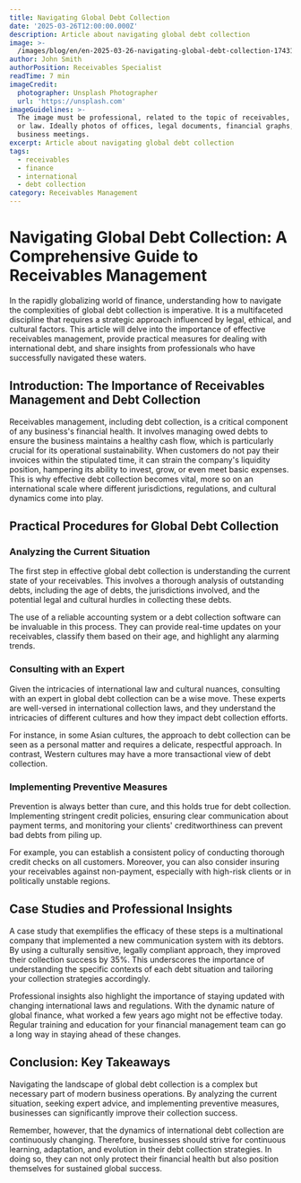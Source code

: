 ```yaml
---
title: Navigating Global Debt Collection
date: '2025-03-26T12:00:00.000Z'
description: Article about navigating global debt collection
image: >-
  /images/blog/en/en-2025-03-26-navigating-global-debt-collection-1743103109607.jpg
author: John Smith
authorPosition: Receivables Specialist
readTime: 7 min
imageCredit:
  photographer: Unsplash Photographer
  url: 'https://unsplash.com'
imageGuidelines: >-
  The image must be professional, related to the topic of receivables, finance,
  or law. Ideally photos of offices, legal documents, financial graphs, or
  business meetings.
excerpt: Article about navigating global debt collection
tags:
  - receivables
  - finance
  - international
  - debt collection
category: Receivables Management
---
```

# Navigating Global Debt Collection: A Comprehensive Guide to Receivables Management

In the rapidly globalizing world of finance, understanding how to navigate the complexities of global debt collection is imperative. It is a multifaceted discipline that requires a strategic approach influenced by legal, ethical, and cultural factors. This article will delve into the importance of effective receivables management, provide practical measures for dealing with international debt, and share insights from professionals who have successfully navigated these waters. 

## Introduction: The Importance of Receivables Management and Debt Collection 

Receivables management, including debt collection, is a critical component of any business's financial health. It involves managing owed debts to ensure the business maintains a healthy cash flow, which is particularly crucial for its operational sustainability. When customers do not pay their invoices within the stipulated time, it can strain the company's liquidity position, hampering its ability to invest, grow, or even meet basic expenses. This is why effective debt collection becomes vital, more so on an international scale where different jurisdictions, regulations, and cultural dynamics come into play. 

## Practical Procedures for Global Debt Collection

### Analyzing the Current Situation

The first step in effective global debt collection is understanding the current state of your receivables. This involves a thorough analysis of outstanding debts, including the age of debts, the jurisdictions involved, and the potential legal and cultural hurdles in collecting these debts. 

The use of a reliable accounting system or a debt collection software can be invaluable in this process. They can provide real-time updates on your receivables, classify them based on their age, and highlight any alarming trends. 

### Consulting with an Expert

Given the intricacies of international law and cultural nuances, consulting with an expert in global debt collection can be a wise move. These experts are well-versed in international collection laws, and they understand the intricacies of different cultures and how they impact debt collection efforts. 

For instance, in some Asian cultures, the approach to debt collection can be seen as a personal matter and requires a delicate, respectful approach. In contrast, Western cultures may have a more transactional view of debt collection. 

### Implementing Preventive Measures

Prevention is always better than cure, and this holds true for debt collection. Implementing stringent credit policies, ensuring clear communication about payment terms, and monitoring your clients' creditworthiness can prevent bad debts from piling up. 

For example, you can establish a consistent policy of conducting thorough credit checks on all customers. Moreover, you can also consider insuring your receivables against non-payment, especially with high-risk clients or in politically unstable regions.

## Case Studies and Professional Insights

A case study that exemplifies the efficacy of these steps is a multinational company that implemented a new communication system with its debtors. By using a culturally sensitive, legally compliant approach, they improved their collection success by 35%. This underscores the importance of understanding the specific contexts of each debt situation and tailoring your collection strategies accordingly. 

Professional insights also highlight the importance of staying updated with changing international laws and regulations. With the dynamic nature of global finance, what worked a few years ago might not be effective today. Regular training and education for your financial management team can go a long way in staying ahead of these changes. 

## Conclusion: Key Takeaways

Navigating the landscape of global debt collection is a complex but necessary part of modern business operations. By analyzing the current situation, seeking expert advice, and implementing preventive measures, businesses can significantly improve their collection success. 

Remember, however, that the dynamics of international debt collection are continuously changing. Therefore, businesses should strive for continuous learning, adaptation, and evolution in their debt collection strategies. In doing so, they can not only protect their financial health but also position themselves for sustained global success.
